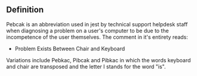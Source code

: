 ==Definition==

Pebcak is an abbreviation used in jest by technical support helpdesk staff when diagnosing a problem on a user's computer to be due to the incompetence of the user themselves.  The comment in it's entirety reads:

* Problem Exists Between Chair and Keyboard

Variations include Pebkac, Pibcak and Pibkac in which the words keyboard and chair are transposed and the letter I stands for the word "is".